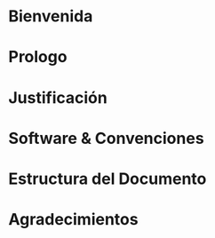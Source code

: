 
# Bienvenida {.unnumbered}

# Prologo 

# Justificación

# Software & Convenciones

# Estructura del Documento

# Agradecimientos